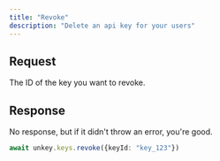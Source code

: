 ```yaml
---
title: "Revoke"
description: "Delete an api key for your users"
---
```


## Request

<ParamField path="keyId" type="string" required>
The ID of the key you want to revoke.
</ParamField>


## Response

No response, but if it didn't throw an error, you're good.

<RequestExample>



```ts
await unkey.keys.revoke({keyId: "key_123"})
```



</RequestExample>
